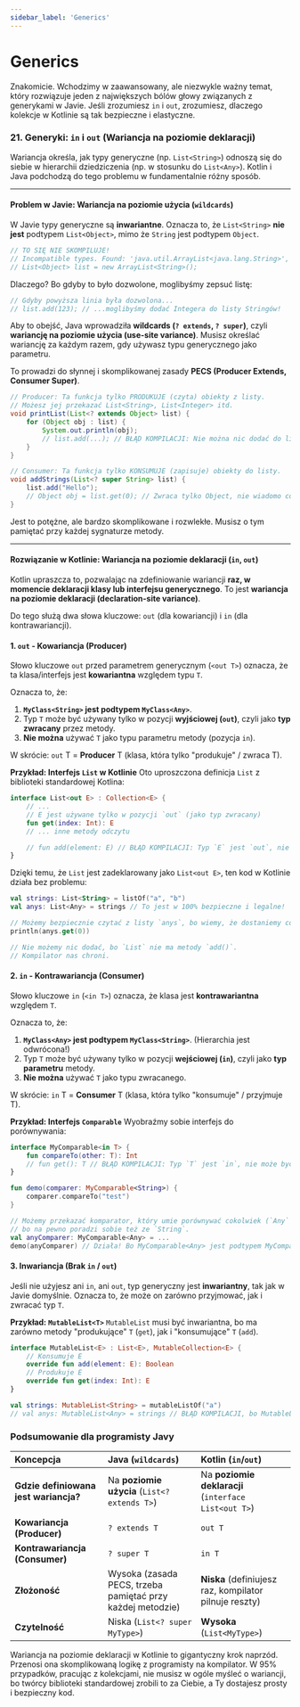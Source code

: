 ```yaml
---
sidebar_label: 'Generics'
---
```


# Generics

Znakomicie. Wchodzimy w zaawansowany, ale niezwykle ważny temat, który rozwiązuje jeden z największych bólów głowy związanych z generykami w Javie. Jeśli zrozumiesz `in` i `out`, zrozumiesz, dlaczego kolekcje w Kotlinie są tak bezpieczne i elastyczne.

### 21. Generyki: `in` i `out` (Wariancja na poziomie deklaracji)

Wariancja określa, jak typy generyczne (np. `List<String>`) odnoszą się do siebie w hierarchii dziedziczenia (np. w stosunku do `List<Any>`). Kotlin i Java podchodzą do tego problemu w fundamentalnie różny sposób.

---

#### Problem w Javie: Wariancja na poziomie użycia (`wildcards`)

W Javie typy generyczne są **inwariantne**. Oznacza to, że `List<String>` **nie jest** podtypem `List<Object>`, mimo że `String` jest podtypem `Object`.

```java
// TO SIĘ NIE SKOMPILUJE!
// Incompatible types. Found: 'java.util.ArrayList<java.lang.String>', required: 'java.util.List<java.lang.Object>'
// List<Object> list = new ArrayList<String>();
```
Dlaczego? Bo gdyby to było dozwolone, moglibyśmy zepsuć listę:
```java
// Gdyby powyższa linia była dozwolona...
// list.add(123); // ...moglibyśmy dodać Integera do listy Stringów!
```
Aby to obejść, Java wprowadziła **wildcards (`? extends`, `? super`)**, czyli **wariancję na poziomie użycia (use-site variance)**. Musisz określać wariancję za każdym razem, gdy używasz typu generycznego jako parametru.

To prowadzi do słynnej i skomplikowanej zasady **PECS (Producer Extends, Consumer Super)**.

```java
// Producer: Ta funkcja tylko PRODUKUJE (czyta) obiekty z listy.
// Możesz jej przekazać List<String>, List<Integer> itd.
void printList(List<? extends Object> list) {
    for (Object obj : list) {
        System.out.println(obj);
        // list.add(...); // BŁĄD KOMPILACJI: Nie można nic dodać do listy `? extends`
    }
}

// Consumer: Ta funkcja tylko KONSUMUJE (zapisuje) obiekty do listy.
void addStrings(List<? super String> list) {
    list.add("Hello");
    // Object obj = list.get(0); // Zwraca tylko Object, nie wiadomo co jest w środku
}
```
Jest to potężne, ale bardzo skomplikowane i rozwlekłe. Musisz o tym pamiętać przy każdej sygnaturze metody.

---

#### Rozwiązanie w Kotlinie: Wariancja na poziomie deklaracji (`in`, `out`)

Kotlin upraszcza to, pozwalając na zdefiniowanie wariancji **raz, w momencie deklaracji klasy lub interfejsu generycznego**. To jest **wariancja na poziomie deklaracji (declaration-site variance)**.

Do tego służą dwa słowa kluczowe: `out` (dla kowariancji) i `in` (dla kontrawariancji).

#### 1. `out` - Kowariancja (Producer)

Słowo kluczowe `out` przed parametrem generycznym (`<out T>`) oznacza, że ta klasa/interfejs jest **kowariantna** względem typu `T`.

Oznacza to, że:
1.  **`MyClass<String>` jest podtypem `MyClass<Any>`**.
2.  Typ `T` może być używany tylko w pozycji **wyjściowej (`out`)**, czyli jako **typ zwracany** przez metody.
3.  **Nie można** używać `T` jako typu parametru metody (pozycja `in`).

W skrócie: `out` T = **Producer** T (klasa, która tylko "produkuje" / zwraca T).

**Przykład: Interfejs `List` w Kotlinie**
Oto uproszczona definicja `List` z biblioteki standardowej Kotlina:
```kotlin
interface List<out E> : Collection<E> {
    // ...
    // E jest używane tylko w pozycji `out` (jako typ zwracany)
    fun get(index: Int): E
    // ... inne metody odczytu

    // fun add(element: E) // BŁĄD KOMPILACJI: Typ `E` jest `out`, nie może być parametrem.
}
```
Dzięki temu, że `List` jest zadeklarowany jako `List<out E>`, ten kod w Kotlinie działa bez problemu:
```kotlin
val strings: List<String> = listOf("a", "b")
val anys: List<Any> = strings // To jest w 100% bezpieczne i legalne!

// Możemy bezpiecznie czytać z listy `anys`, bo wiemy, że dostaniemy co najmniej `Any`.
println(anys.get(0))

// Nie możemy nic dodać, bo `List` nie ma metody `add()`.
// Kompilator nas chroni.
```

#### 2. `in` - Kontrawariancja (Consumer)

Słowo kluczowe `in` (`<in T>`) oznacza, że klasa jest **kontrawariantna** względem `T`.

Oznacza to, że:
1.  **`MyClass<Any>` jest podtypem `MyClass<String>`**. (Hierarchia jest odwrócona!)
2.  Typ `T` może być używany tylko w pozycji **wejściowej (`in`)**, czyli jako **typ parametru** metody.
3.  **Nie można** używać `T` jako typu zwracanego.

W skrócie: `in` T = **Consumer** T (klasa, która tylko "konsumuje" / przyjmuje T).

**Przykład: Interfejs `Comparable`**
Wyobraźmy sobie interfejs do porównywania:
```kotlin
interface MyComparable<in T> {
    fun compareTo(other: T): Int
    // fun get(): T // BŁĄD KOMPILACJI: Typ `T` jest `in`, nie może być zwracany.
}

fun demo(comparer: MyComparable<String>) {
    comparer.compareTo("test")
}

// Możemy przekazać komparator, który umie porównywać cokolwiek (`Any` lub `CharSequence`),
// bo na pewno poradzi sobie też ze `String`.
val anyComparer: MyComparable<Any> = ...
demo(anyComparer) // Działa! Bo MyComparable<Any> jest podtypem MyComparable<String>.
```

#### 3. Inwariancja (Brak `in` / `out`)

Jeśli nie użyjesz ani `in`, ani `out`, typ generyczny jest **inwariantny**, tak jak w Javie domyślnie. Oznacza to, że może on zarówno przyjmować, jak i zwracać typ `T`.

**Przykład: `MutableList<T>`**
`MutableList` musi być inwariantna, bo ma zarówno metody "produkujące" `T` (`get`), jak i "konsumujące" `T` (`add`).
```kotlin
interface MutableList<E> : List<E>, MutableCollection<E> {
    // Konsumuje E
    override fun add(element: E): Boolean
    // Produkuje E
    override fun get(index: Int): E
}

val strings: MutableList<String> = mutableListOf("a")
// val anys: MutableList<Any> = strings // BŁĄD KOMPILACJI, bo MutableList jest inwariantna.
```

### Podsumowanie dla programisty Javy

| Koncepcja | Java (`wildcards`) | Kotlin (`in`/`out`) |
| :--- | :--- | :--- |
| **Gdzie definiowana jest wariancja?** | Na **poziomie użycia** (`List<? extends T>`) | Na **poziomie deklaracji** (`interface List<out T>`) |
| **Kowariancja (Producer)** | `? extends T` | `out T` |
| **Kontrawariancja (Consumer)** | `? super T` | `in T` |
| **Złożoność** | Wysoka (zasada PECS, trzeba pamiętać przy każdej metodzie) | **Niska** (definiujesz raz, kompilator pilnuje reszty) |
| **Czytelność** | Niska (`List<? super MyType>`) | **Wysoka** (`List<MyType>`) |

Wariancja na poziomie deklaracji w Kotlinie to gigantyczny krok naprzód. Przenosi ona skomplikowaną logikę z programisty na kompilator. W 95% przypadków, pracując z kolekcjami, nie musisz w ogóle myśleć o wariancji, bo twórcy biblioteki standardowej zrobili to za Ciebie, a Ty dostajesz prosty i bezpieczny kod.